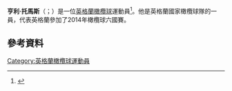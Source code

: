 '''亨利·托馬斯'''（{{lang-en|Henry Thomas}}；{{bd|1991年|10月30日}}）是一位[[英格蘭|英格蘭]][[橄欖球|橄欖球]]運動員<ref>{{cite web|url=http://www.dailymail.co.uk/sport/rugbyunion/article-2269183/Six-Nations-2013-Henry-Thomas-England-squad.html|title=Six Nations 2013: Henry Thomas in England squad - Daily Mail Online|work=Mail Online|accessdate=2015-11-23|archive-date=2016-03-03|archive-url=https://web.archive.org/web/20160303201413/http://www.dailymail.co.uk/sport/rugbyunion/article-2269183/Six-Nations-2013-Henry-Thomas-England-squad.html|dead-url=no}}</ref>。他是英格蘭國家橄欖球隊的一員，代表英格蘭參加了2014年橄欖球六國賽。
==參考資料==
{{Reflist}}
[[Category:英格蘭橄欖球運動員|Category:英格蘭橄欖球運動員]]